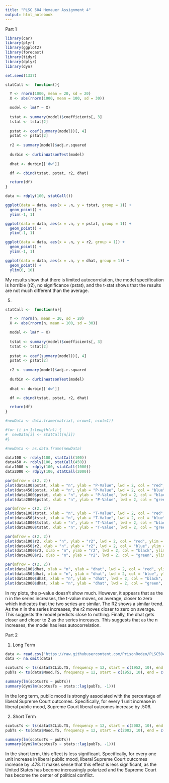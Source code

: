 ```yaml
---
title: "PLSC 504 Hemauer Assignment 4"
output: html_notebook
---
```


Part 1

```r

library(car)
library(plyr)
library(ggplot2)
library(forecast)
library(tidyr)
library(dplyr)
library(dyn)

set.seed(1337)

statCall <-  function(){

  Y <- rnorm(1000, mean = 20, sd = 20)
  X <- abs(rnorm(1000, mean = 100, sd = 30))

  model <- lm(Y ~ X)
  
  tstat <- summary(model)$coefficients[, 3]
  tstat <- tstat[2]
  
  pstat <- coef(summary(model))[, 4]
  pstat <- pstat[2]
  
  r2 <- summary(model)$adj.r.squared
  
  durbin <- durbinWatsonTest(model)
  
  dhat <- durbin[['dw']]

  df <- cbind(tstat, pstat, r2, dhat)

  return(df)
}

data <- rdply(100, statCall())

ggplot(data = data, aes(x = .n, y = tstat, group = 1)) +
  geom_point() +
  ylim(-1, 1)

ggplot(data = data, aes(x = .n, y = pstat, group = 1)) +
  geom_point() +
  ylim(-1, 1)

ggplot(data = data, aes(x = .n, y = r2, group = 1)) +
  geom_point() +
  ylim(-1, 1)

ggplot(data = data, aes(x = .n, y = dhat, group = 1)) +
  geom_point() +
  ylim(0, 10)

```
My results show that there is limited autocorrelation, the model specification is horrible (r2), no significance (pstat), and the t-stat shows that the results are not much different than the average.

5.

```r

statCall <-  function(n){

  Y <- rnorm(n, mean = 20, sd = 20)
  X <- abs(rnorm(n, mean = 100, sd = 30))

  model <- lm(Y ~ X)
  
  tstat <- summary(model)$coefficients[, 3]
  tstat <- tstat[2]
  
  pstat <- coef(summary(model))[, 4]
  pstat <- pstat[2]
  
  r2 <- summary(model)$adj.r.squared
  
  durbin <- durbinWatsonTest(model)
  
  dhat <- durbin[['dw']]

  df <- cbind(tstat, pstat, r2, dhat)

  return(df)
}

#newData <- data.frame(matrix(, nrow=1, ncol=1))

#for (i in 1:length(n)) {
#  newData[i] <- statCall(n[i])
#}

#newData <- as.data.frame(newData)

data100 <- rdply(100, statCall(100))
data450 <- rdply(100, statCall(450))
data1000 <- rdply(100, statCall(1000))
data2000 <- rdply(100, statCall(2000))

par(mfrow = c(2, 2))
plot(data100$pstat, xlab = "n", ylab = "P-Value", lwd = 2, col = "red", ylim = c(0, 0.2))
plot(data450$pstat, xlab = "n", ylab = "P-Value", lwd = 2, col = "blue", ylim = c(0, 0.2))
plot(data1000$pstat, xlab = "n", ylab = "P-Value", lwd = 2, col = "black", ylim = c(0, 0.2))
plot(data2000$pstat, xlab = "n", ylab = "P-Value", lwd = 2, col = "green", ylim = c(0, 0.2))

par(mfrow = c(2, 2))
plot(data100$tstat, xlab = "n", ylab = "T-Value", lwd = 2, col = "red", ylim = c(0, 4))
plot(data450$tstat, xlab = "n", ylab = "T-Value", lwd = 2, col = "blue", ylim = c(0, 4))
plot(data1000$tstat, xlab = "n", ylab = "T-Value", lwd = 2, col = "black", ylim = c(0, 4))
plot(data2000$tstat, xlab = "n", ylab = "T-Value", lwd = 2, col = "green", ylim = c(0, 4))

par(mfrow = c(2, 2))
plot(data100$r2, xlab = "n", ylab = "r2", lwd = 2, col = "red", ylim = c(0, 0.2))
plot(data450$r2, xlab = "n", ylab = "r2", lwd = 2, col = "blue", ylim = c(0, 0.2))
plot(data1000$r2, xlab = "n", ylab = "r2", lwd = 2, col = "black", ylim = c(0, 0.2))
plot(data2000$r2, xlab = "n", ylab = "r2", lwd = 2, col = "green", ylim = c(0, 0.2))

par(mfrow = c(2, 2))
plot(data100$dhat, xlab = "n", ylab = "dhat", lwd = 2, col = "red", ylim = c(0, 3))
plot(data450$dhat, xlab = "n", ylab = "dhat", lwd = 2, col = "blue", ylim = c(0, 3))
plot(data1000$dhat, xlab = "n", ylab = "dhat", lwd = 2, col = "black", ylim = c(0, 3))
plot(data2000$dhat, xlab = "n", ylab = "dhat", lwd = 2, col = "green", ylim = c(0, 3))


```

In my plots, the p-value doesn't show much. However, it appears that as the n in the series increases, the t-value moves, on average, closer to zero which indicates that the two series are similar. The R2 shows a similar trend. As the n in the series increases, the r2 moves closer to zero on average. This suggests the model predicts close to nothing. Finally, the dhat gets closer and closer to 2 as the series increases. This suggests that as the n increases, the model has less autocorrelation.


Part 2

1. Long Term

```r

data <- read.csv("https://raw.githubusercontent.com/PrisonRodeo/PLSC504-2023-git/main/Exercises/PLSC504-2023-ExerciseFour.csv")
data <- na.omit(data)

scotusTs <- ts(data$SCLib.TS, frequency = 12, start = c(1952, 10), end = c(2020, 10))
pubTs <- ts(data$Mood.TS, frequency = 12, start = c(1952, 10), end = c(2020, 10))

summary(lm(scotusTs ~ pubTs))
summary(dyn$lm(scotusTs ~ stats::lag(pubTs, -1)))

```

In the long term, public mood is strongly associated with the percentage of liberal Supreme Court outcomes. Specifically, for every 1 unit increase in liberal public mood, Supreme Court liberal outcomes increase by .506.

2. Short Term

```r

scotusTs <- ts(data$SCLib.TS, frequency = 12, start = c(2002, 10), end = c(2020, 10))
pubTs <- ts(data$Mood.TS, frequency = 12, start = c(2002, 10), end = c(2020, 10))

summary(lm(scotusTs ~ pubTs))
summary(dyn$lm(scotusTs ~ stats::lag(pubTs, -1)))

```

In the short term, this effect is less significant. Specifically, for every one unit increase in liberal public mood, liberal Supreme Court outcomes increase by .478. It makes sense that this effect is less significant, as the United States has become increasingly polarized and the Supreme Court has become the center of political conflict.